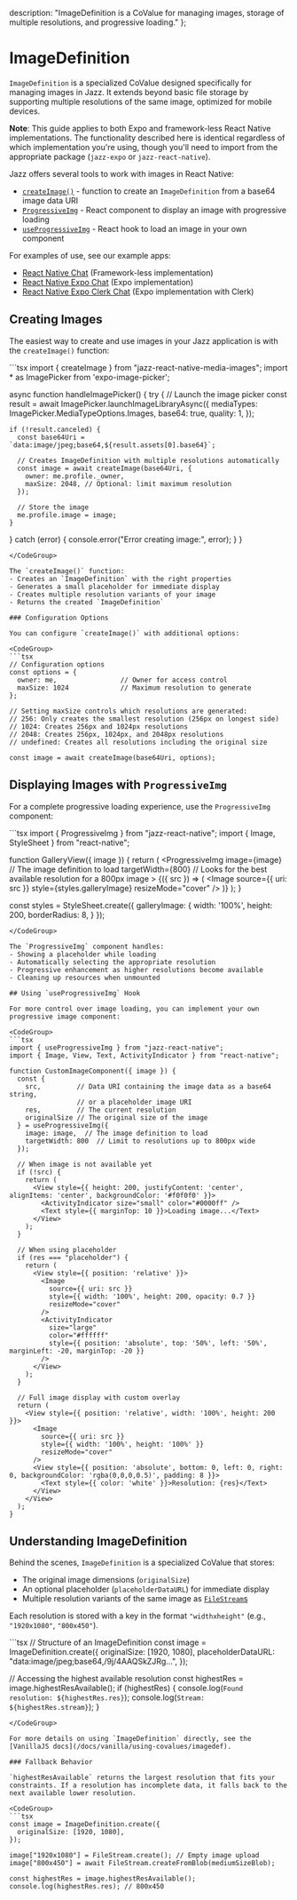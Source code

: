 
  description: "ImageDefinition is a CoValue for managing images, storage of multiple resolutions, and progressive loading."
};

# ImageDefinition

`ImageDefinition` is a specialized CoValue designed specifically for managing images in Jazz. It extends beyond basic file storage by supporting multiple resolutions of the same image, optimized for mobile devices.

**Note**: This guide applies to both Expo and framework-less React Native implementations. The functionality described here is identical regardless of which implementation you're using, though you'll need to import from the appropriate package (`jazz-expo` or `jazz-react-native`).

Jazz offers several tools to work with images in React Native:
- [`createImage()`](#creating-images) - function to create an `ImageDefinition` from a base64 image data URI
- [`ProgressiveImg`](#displaying-images-with-progressiveimg) - React component to display an image with progressive loading
- [`useProgressiveImg`](#using-useprogressiveimg-hook) - React hook to load an image in your own component

For examples of use, see our example apps:
- [React Native Chat](https://github.com/gardencmp/jazz/tree/main/examples/chat-rn) (Framework-less implementation)
- [React Native Expo Chat](https://github.com/gardencmp/jazz/tree/main/examples/chat-rn-expo) (Expo implementation)
- [React Native Expo Clerk Chat](https://github.com/gardencmp/jazz/tree/main/examples/chat-rn-expo-clerk) (Expo implementation with Clerk)

## Creating Images

The easiest way to create and use images in your Jazz application is with the `createImage()` function:

<CodeGroup>
```tsx
import { createImage } from "jazz-react-native-media-images";
import * as ImagePicker from 'expo-image-picker';

async function handleImagePicker() {
  try {
    // Launch the image picker
    const result = await ImagePicker.launchImageLibraryAsync({
      mediaTypes: ImagePicker.MediaTypeOptions.Images,
      base64: true,
      quality: 1,
    });

    if (!result.canceled) {
      const base64Uri = `data:image/jpeg;base64,${result.assets[0].base64}`;

      // Creates ImageDefinition with multiple resolutions automatically
      const image = await createImage(base64Uri, {
        owner: me.profile._owner,
        maxSize: 2048, // Optional: limit maximum resolution
      });

      // Store the image
      me.profile.image = image;
    }
  } catch (error) {
    console.error("Error creating image:", error);
  }
}
```
</CodeGroup>

The `createImage()` function:
- Creates an `ImageDefinition` with the right properties
- Generates a small placeholder for immediate display
- Creates multiple resolution variants of your image
- Returns the created `ImageDefinition`

### Configuration Options

You can configure `createImage()` with additional options:

<CodeGroup>
```tsx
// Configuration options
const options = {
  owner: me,                // Owner for access control
  maxSize: 1024             // Maximum resolution to generate
};

// Setting maxSize controls which resolutions are generated:
// 256: Only creates the smallest resolution (256px on longest side)
// 1024: Creates 256px and 1024px resolutions
// 2048: Creates 256px, 1024px, and 2048px resolutions
// undefined: Creates all resolutions including the original size

const image = await createImage(base64Uri, options);
```
</CodeGroup>

## Displaying Images with `ProgressiveImg`

For a complete progressive loading experience, use the `ProgressiveImg` component:

<CodeGroup>
```tsx
import { ProgressiveImg } from "jazz-react-native";
import { Image, StyleSheet } from "react-native";

function GalleryView({ image }) {
  return (
    <ProgressiveImg
      image={image}  // The image definition to load
      targetWidth={800} //  Looks for the best available resolution for a 800px image
    >
      {({ src }) => (
        <Image
          source={{ uri: src }}
          style={styles.galleryImage}
          resizeMode="cover"
        />
      )}
    </ProgressiveImg>
  );
}

const styles = StyleSheet.create({
  galleryImage: {
    width: '100%',
    height: 200,
    borderRadius: 8,
  }
});
```
</CodeGroup>

The `ProgressiveImg` component handles:
- Showing a placeholder while loading
- Automatically selecting the appropriate resolution
- Progressive enhancement as higher resolutions become available
- Cleaning up resources when unmounted

## Using `useProgressiveImg` Hook

For more control over image loading, you can implement your own progressive image component:

<CodeGroup>
```tsx
import { useProgressiveImg } from "jazz-react-native";
import { Image, View, Text, ActivityIndicator } from "react-native";

function CustomImageComponent({ image }) {
  const {
    src,         // Data URI containing the image data as a base64 string,
                 // or a placeholder image URI
    res,         // The current resolution
    originalSize // The original size of the image
  } = useProgressiveImg({
    image: image,  // The image definition to load
    targetWidth: 800  // Limit to resolutions up to 800px wide
  });

  // When image is not available yet
  if (!src) {
    return (
      <View style={{ height: 200, justifyContent: 'center', alignItems: 'center', backgroundColor: '#f0f0f0' }}>
        <ActivityIndicator size="small" color="#0000ff" />
        <Text style={{ marginTop: 10 }}>Loading image...</Text>
      </View>
    );
  }

  // When using placeholder
  if (res === "placeholder") {
    return (
      <View style={{ position: 'relative' }}>
        <Image
          source={{ uri: src }}
          style={{ width: '100%', height: 200, opacity: 0.7 }}
          resizeMode="cover"
        />
        <ActivityIndicator
          size="large"
          color="#ffffff"
          style={{ position: 'absolute', top: '50%', left: '50%', marginLeft: -20, marginTop: -20 }}
        />
      </View>
    );
  }

  // Full image display with custom overlay
  return (
    <View style={{ position: 'relative', width: '100%', height: 200 }}>
      <Image
        source={{ uri: src }}
        style={{ width: '100%', height: '100%' }}
        resizeMode="cover"
      />
      <View style={{ position: 'absolute', bottom: 0, left: 0, right: 0, backgroundColor: 'rgba(0,0,0,0.5)', padding: 8 }}>
        <Text style={{ color: 'white' }}>Resolution: {res}</Text>
      </View>
    </View>
  );
}
```
</CodeGroup>

## Understanding ImageDefinition

Behind the scenes, `ImageDefinition` is a specialized CoValue that stores:

- The original image dimensions (`originalSize`)
- An optional placeholder (`placeholderDataURL`) for immediate display
- Multiple resolution variants of the same image as [`FileStream`s](../using-covalues/filestreams)

Each resolution is stored with a key in the format `"widthxheight"` (e.g., `"1920x1080"`, `"800x450"`).

<CodeGroup>
```tsx
// Structure of an ImageDefinition
const image = ImageDefinition.create({
  originalSize: [1920, 1080],
  placeholderDataURL: "data:image/jpeg;base64,/9j/4AAQSkZJRg...",
});

// Accessing the highest available resolution
const highestRes = image.highestResAvailable();
if (highestRes) {
  console.log(`Found resolution: ${highestRes.res}`);
  console.log(`Stream: ${highestRes.stream}`);
}
```
</CodeGroup>

For more details on using `ImageDefinition` directly, see the [VanillaJS docs](/docs/vanilla/using-covalues/imagedef).

### Fallback Behavior

`highestResAvailable` returns the largest resolution that fits your constraints. If a resolution has incomplete data, it falls back to the next available lower resolution.

<CodeGroup>
```tsx
const image = ImageDefinition.create({
  originalSize: [1920, 1080],
});

image["1920x1080"] = FileStream.create(); // Empty image upload
image["800x450"] = await FileStream.createFromBlob(mediumSizeBlob);

const highestRes = image.highestResAvailable();
console.log(highestRes.res); // 800x450
```
</CodeGroup>
